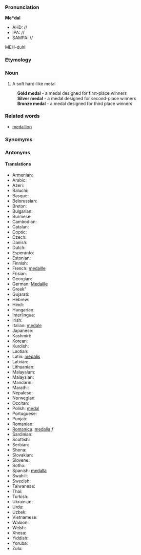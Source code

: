 ===Pronunciation===

'''Me*dal'''
*AHD: //
*IPA: //
*SAMPA: //
MEH-duhl
===Etymology===

=== Noun ===

#A soft hard-like metal
:'''Gold medal''' - a medal designed for first-place winners
:'''Silver medal''' - a medal designed for second-place winners
:'''Bronze medal''' - a medal designed for third place winners
===Related words===
*[[medallion]]
===Synomyms===
===Antonyms===
====Translations====
*Armenian:
*Arabic:
*Azeri:
*Baluchi:
*Basque:
*Belorussian:
*Breton:
*Bulgarian:
*Burmese:
*Cambodian:
*Catalan:
*Coptic:
*Czech:
*Danish:
*Dutch:
*Esperanto:
*Estonian:
*Finnish:
*French: [[medaille]]
*Frisian:
*Georgian:
*German: [[Medaille]]
*Greek"
*Gujarati:
*Hebrew:
*Hindi:
*Hungarian:
*Interlingua:
*Irish:
*Italian: [[medale]]
*Japanese:
*Kashmiri:
*Korean:
*Kurdish:
*Laotian:
*Latin: [[medalis]]
*Latvian:
*Lithuanian:
*Malayalam:
*Malaysian:
*Mandarin:
*Marathi:
*Nepalese:
*Norwegian:
*Occitan:
*Polish: [[medal]]
*Portuguese:
*Punjab:
*Romanian:
*[[Romanica]]: [[medalia]] ''f''
*Sardinian:
*Scottish:
*Serbian:
*Shona:
*Slovakian:
*Slovene:
*Sotho:
*Spanish: [[medalla]]
*Swahili:
*Swedish:
*Taiwanese:
*Thai:
*Turkish:
*Ukrainian:
*Urdu:
*Uzbek:
*Vietnamese:
*Waloon:
*Welsh:
*Xhosa:
*Yiddish:
*Yoruba:
*Zulu: